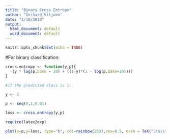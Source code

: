 ```yaml
---
title: "Binary Cross Entropy"
author: "Gerhard Viljoen"
date: "1/18/2019"
output:
  html_document: default
  word_document: default
---
```


```r
knitr::opts_chunk$set(echo = TRUE)
```

#For binary classification:

```r
cross.entropy <- function(y,p){
  -(y * log(p,base = 10) + ((1-y)*(1 - log(p,base=10))))
}

#if the predicted class is 1:

y <- 1

p <- seq(0,1,0.01)

loss <- cross.entropy(y,p)

require(latex2exp)

plot(x=p,y=loss, type="b", col=rainbow(250),cex=0.5, main = TeX("J($\\theta$) = -(y log(p)-(1-log(p)))"),ylab = "Cross Entropy", xlab = TeX("$\\hat{y}$"))
```

